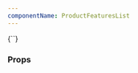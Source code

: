 ```yaml
---
componentName: ProductFeaturesList
---
```


<LiveComponent>
{`<ProductFeaturesList
  heading='Why Nomad?'
  features={[
    {
      title: 'Simple and Lightweight',
      content:
        'Single 35MB binary that integrates into existing infrastructure.  Easy to operate on-prem or in the cloud with minimal overhead.',
      icon: 'http://www.hashicorp.com/img/icons/home-solution-nomad.svg',
    }, {
      title: 'Flexible Workload Support',
      content:
        'Orchestrate applications of any type - not just containers. First class support for Docker, Windows, Java, VMs, and more.',
      icon: 'http://www.hashicorp.com/img/icons/home-solution-nomad.svg',
    }
  ]}
/>`}
</LiveComponent>

<UsageDetails packageJson={packageJson} />

### Props

<PropsTable props={componentProps} />
